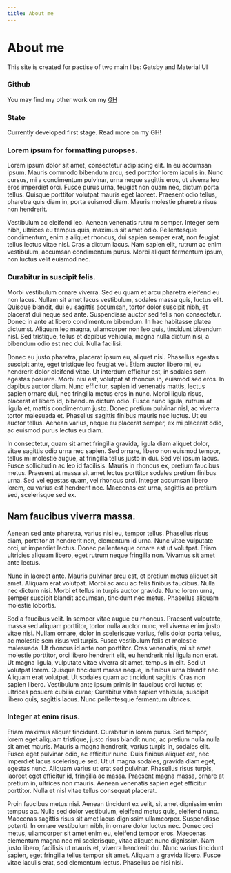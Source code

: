 ```yaml
---
title: About me
---
```


# About me

This site is created for pactise of two main libs: Gatsby and Material UI

### Github

You may find my other work on my [GH](http://github.com/jzarzeczny)

### State

Currently developed first stage. Read more on my GH!

### Lorem ipsum for formatting puropses.

Lorem ipsum dolor sit amet, consectetur adipiscing elit. In eu accumsan ipsum. Mauris commodo bibendum arcu, sed porttitor lorem iaculis in. Nunc cursus, mi a condimentum pulvinar, urna neque sagittis eros, ut viverra leo eros imperdiet orci. Fusce purus urna, feugiat non quam nec, dictum porta tellus. Quisque porttitor volutpat mauris eget laoreet. Praesent odio tellus, pharetra quis diam in, porta euismod diam. Mauris molestie pharetra risus non hendrerit.

Vestibulum ac eleifend leo. Aenean venenatis rutru m semper. Integer sem nibh, ultrices eu tempus quis, maximus sit amet odio. Pellentesque condimentum, enim a aliquet rhoncus, dui sapien semper erat, non feugiat tellus lectus vitae nisl. Cras a dictum lacus. Nam sapien elit, rutrum ac enim vestibulum, accumsan condimentum purus. Morbi aliquet fermentum ipsum, non luctus velit euismod nec.

### Curabitur in suscipit felis.

Morbi vestibulum ornare viverra. Sed eu quam et arcu pharetra eleifend eu non lacus. Nullam sit amet lacus vestibulum, sodales massa quis, luctus elit. Quisque blandit, dui eu sagittis accumsan, tortor dolor suscipit nibh, et placerat dui neque sed ante. Suspendisse auctor sed felis non consectetur. Donec in ante at libero condimentum bibendum. In hac habitasse platea dictumst. Aliquam leo magna, ullamcorper non leo quis, tincidunt bibendum nisl. Sed tristique, tellus et dapibus vehicula, magna nulla dictum nisi, a bibendum odio est nec dui. Nulla facilisi.

Donec eu justo pharetra, placerat ipsum eu, aliquet nisi. Phasellus egestas suscipit ante, eget tristique leo feugiat vel. Etiam auctor libero mi, eu hendrerit dolor eleifend vitae. Ut interdum efficitur est, in sodales sem egestas posuere. Morbi nisi est, volutpat at rhoncus in, euismod sed eros. In dapibus auctor diam. Nunc efficitur, sapien id venenatis mattis, lectus sapien ornare dui, nec fringilla metus eros in nunc. Morbi ligula risus, placerat et libero id, bibendum dictum odio. Fusce nunc ligula, rutrum at ligula et, mattis condimentum justo. Donec pretium pulvinar nisl, ac viverra tortor malesuada et. Phasellus sagittis finibus mauris nec luctus. Ut eu auctor tellus. Aenean varius, neque eu placerat semper, ex mi placerat odio, ac euismod purus lectus eu diam.

In consectetur, quam sit amet fringilla gravida, ligula diam aliquet dolor, vitae sagittis odio urna nec sapien. Sed ornare, libero non euismod tempor, tellus mi molestie augue, at fringilla tellus justo in dui. Sed vel ipsum lacus. Fusce sollicitudin ac leo id facilisis. Mauris in rhoncus ex, pretium faucibus metus. Praesent at massa sit amet lectus porttitor sodales pretium finibus urna. Sed vel egestas quam, vel rhoncus orci. Integer accumsan libero lorem, eu varius est hendrerit nec. Maecenas est urna, sagittis ac pretium sed, scelerisque sed ex.

## Nam faucibus viverra massa.

Aenean sed ante pharetra, varius nisi eu, tempor tellus. Phasellus risus diam, porttitor at hendrerit non, elementum id urna. Nunc vitae vulputate orci, ut imperdiet lectus. Donec pellentesque ornare est ut volutpat. Etiam ultricies aliquam libero, eget rutrum neque fringilla non. Vivamus sit amet ante lectus.

Nunc in laoreet ante. Mauris pulvinar arcu est, et pretium metus aliquet sit amet. Aliquam erat volutpat. Morbi ac arcu ac felis finibus faucibus. Nulla nec dictum nisi. Morbi et tellus in turpis auctor gravida. Nunc lorem urna, semper suscipit blandit accumsan, tincidunt nec metus. Phasellus aliquam molestie lobortis.

Sed a faucibus velit. In semper vitae augue eu rhoncus. Praesent vulputate, massa sed aliquam porttitor, tortor nulla auctor nunc, vel viverra enim justo vitae nisi. Nullam ornare, dolor in scelerisque varius, felis dolor porta tellus, ac molestie sem risus vel turpis. Fusce vestibulum felis et molestie malesuada. Ut rhoncus id ante non porttitor. Cras venenatis, mi sit amet molestie porttitor, orci libero hendrerit elit, eu hendrerit nisi ligula non erat. Ut magna ligula, vulputate vitae viverra sit amet, tempus in elit. Sed ut volutpat lorem. Quisque tincidunt massa neque, in finibus urna blandit nec. Aliquam erat volutpat. Ut sodales quam ac tincidunt sagittis. Cras non sapien libero. Vestibulum ante ipsum primis in faucibus orci luctus et ultrices posuere cubilia curae; Curabitur vitae sapien vehicula, suscipit libero quis, sagittis lacus. Nunc pellentesque fermentum ultrices.

### Integer at enim risus.

Etiam maximus aliquet tincidunt. Curabitur in lorem purus. Sed tempor, lorem eget aliquam tristique, justo risus blandit nunc, ac pretium nulla nulla sit amet mauris. Mauris a magna hendrerit, varius turpis in, sodales elit. Fusce eget pulvinar odio, ac efficitur nunc. Duis finibus aliquet est, nec imperdiet lacus scelerisque sed. Ut ut magna sodales, gravida diam eget, egestas nunc. Aliquam varius ut erat sed pulvinar. Phasellus risus turpis, laoreet eget efficitur id, fringilla ac massa. Praesent magna massa, ornare at pretium in, ultrices non mauris. Aenean venenatis sapien eget efficitur porttitor. Nulla et nisl vitae tellus consequat placerat.

Proin faucibus metus nisi. Aenean tincidunt ex velit, sit amet dignissim enim tempus ac. Nulla sed dolor vestibulum, eleifend metus quis, eleifend nunc. Maecenas sagittis risus sit amet lacus dignissim ullamcorper. Suspendisse potenti. In ornare vestibulum nibh, in ornare dolor luctus nec. Donec orci metus, ullamcorper sit amet enim eu, eleifend tempor eros. Maecenas elementum magna nec mi scelerisque, vitae aliquet nunc dignissim. Nam justo libero, facilisis ut mauris et, viverra hendrerit dui. Nunc varius tincidunt sapien, eget fringilla tellus tempor sit amet. Aliquam a gravida libero. Fusce vitae iaculis erat, sed elementum lectus. Phasellus ac nisi nisi.
